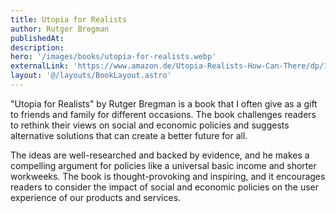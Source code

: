 ```yaml
---
title: Utopia for Realists
author: Rutger Bregman
publishedAt: 
description: 
hero: '/images/books/utopia-for-realists.webp'
externalLink: 'https://www.amazon.de/Utopia-Realists-How-Can-There/dp/1408893215/'
layout: '@/layouts/BookLayout.astro'
---
```


"Utopia for Realists" by Rutger Bregman is a book that I often give as a gift to friends and family for different occasions. The book challenges readers to rethink their views on social and economic policies and suggests alternative solutions that can create a better future for all.

The ideas are well-researched and backed by evidence, and he makes a compelling argument for policies like a universal basic income and shorter workweeks. The book is thought-provoking and inspiring, and it encourages readers to consider the impact of social and economic policies on the user experience of our products and services.
